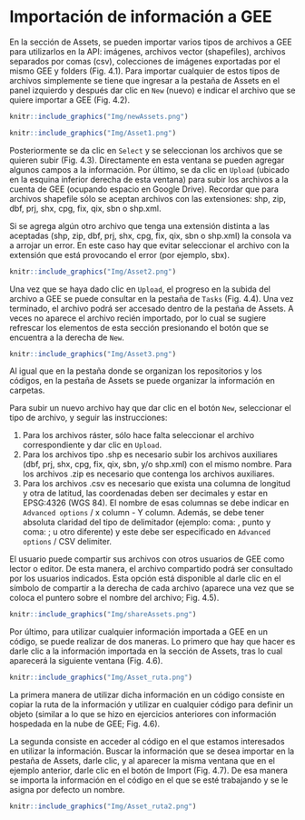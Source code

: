 \newpage
# Importación de información a GEE

En la sección de Assets, se pueden importar varios tipos de archivos a GEE para utilizarlos en la API: imágenes, archivos vector (shapefiles), archivos separados por comas (csv), colecciones de imágenes exportadas por el mismo GEE y folders (Fig. 4.1). Para importar cualquier de estos tipos de archivos simplemente se tiene que ingresar a la pestaña de Assets en el panel izquierdo y después dar clic en `New` (nuevo) e indicar el archivo que se quiere importar a GEE (Fig. 4.2).

```r
knitr::include_graphics("Img/newAssets.png")
```

```r
knitr::include_graphics("Img/Asset1.png")
```

Posteriormente se da clic en `Select` y se seleccionan los archivos que se quieren subir (Fig. 4.3). Directamente en esta ventana se pueden agregar algunos campos a la información. Por último, se da clic en `Upload` (ubicado en la esquina inferior derecha de esta ventana) para subir los archivos a la cuenta de GEE (ocupando espacio en Google Drive). Recordar que para archivos shapefile sólo se aceptan archivos con las extensiones: shp, zip, dbf, prj, shx, cpg, fix, qix, sbn o shp.xml.

:::: {.bluebox2 data-latex=""}
::: {.awesomeblock data-latex="{5pt}{\faLightbulb}{darkblue}"}
Si se agrega algún otro archivo que tenga una extensión distinta a las aceptadas (shp, zip, dbf, prj, shx, cpg, fix, qix, sbn o shp.xml) la consola va a arrojar un error. En este caso hay que evitar seleccionar el archivo con la extensión que está provocando el error (por ejemplo, sbx).
:::
::::

```r
knitr::include_graphics("Img/Asset2.png")
```

Una vez que se haya dado clic en `Upload`, el progreso en la subida del archivo a GEE se puede consultar en la pestaña de `Tasks` (Fig. 4.4). Una vez terminado, el archivo podrá ser accesado dentro de la pestaña de Assets. A veces no aparece el archivo recién importado, por lo cual se sugiere refrescar los elementos de esta sección presionando el botón que se encuentra a la derecha de `New`.

```r
knitr::include_graphics("Img/Asset3.png")
```

:::: {.bluebox2 data-latex=""}
::: {.awesomeblock data-latex="{5pt}{\faLightbulb}{darkblue}"}
Al igual que en la pestaña donde se organizan los repositorios y los códigos, en la pestaña de Assets se puede organizar la información en carpetas.
:::
::::

Para subir un nuevo archivo hay que dar clic en el botón `New`, seleccionar el tipo de archivo, y seguir las instrucciones:

1. Para los archivos ráster, sólo hace falta seleccionar el archivo correspondiente y dar clic en `Upload`.
2. Para los archivos tipo .shp es necesario subir los archivos auxiliares (dbf, prj, shx, cpg, fix, qix, sbn, y/o shp.xml) con el mismo nombre. Para los archivos .zip es necesario que contenga los archivos auxiliares. 
3. Para los archivos .csv es necesario que exista una columna de longitud y otra de latitud, las coordenadas deben ser decimales y estar en EPSG:4326 (WGS 84). El nombre de esas columnas se debe indicar en `Advanced options` / x column - Y column. Además, se debe tener absoluta claridad del tipo de delimitador (ejemplo: coma: , punto y coma: ; u otro diferente) y este debe ser especificado en `Advanced options` / CSV delimiter.

:::: {.bluebox2 data-latex=""}
::: {.awesomeblock data-latex="{5pt}{\faLightbulb}{darkblue}"}
El usuario puede compartir sus archivos con otros usuarios de GEE como lector o editor. De esta manera, el archivo compartido podrá ser consultado por los usuarios indicados. Esta opción está disponible al darle clic en el símbolo de compartir a la derecha de cada archivo (aparece una vez que se coloca el puntero sobre el nombre del archivo; Fig. 4.5).
:::
::::

```r
knitr::include_graphics("Img/shareAssets.png")
```

Por último, para utilizar cualquier información importada a GEE en un código, se puede realizar de dos maneras. Lo primero que hay que hacer es darle clic a la información importada en la sección de Assets, tras lo cual aparecerá la siguiente ventana (Fig. 4.6). 

```r
knitr::include_graphics("Img/Asset_ruta.png")
```

La primera manera de utilizar dicha información en un código consiste en copiar la ruta de la información y utilizar en cualquier código para definir un objeto (similar a lo que se hizo en ejercicios anteriores con información hospedada en la nube de GEE; Fig. 4.6).

La segunda consiste en acceder al código en el que estamos interesados en utilizar la información. Buscar la información que se desea importar en la pestaña de Assets, darle clic, y al aparecer la misma ventana que en el ejemplo anterior, darle clic en el botón de Import (Fig. 4.7). De esa manera se importa la información en el código en el que se esté trabajando y se le asigna por defecto un nombre.

```r
knitr::include_graphics("Img/Asset_ruta2.png")
```
